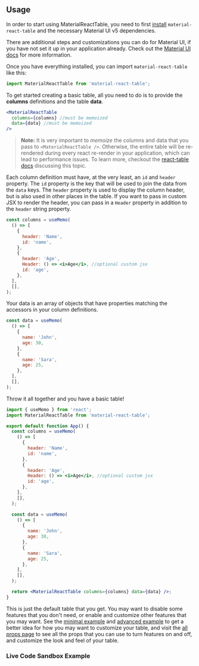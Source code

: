 
<Head>
  <title>Material React Table Docs - Usage</title>
</Head>

## Usage

In order to start using MaterialReactTable, you need to first [install](/docs/install) `material-react-table` and the necessary Material UI v5 dependencies.

There are additional steps and customizations you can do for Material UI, if you have not set it up in your application already. Check out the [Material UI docs](https://mui.com/material-ui/getting-started/installation/) for more information.

Once you have everything installed, you can import `material-react-table` like this:

```jsx
import MaterialReactTable from 'material-react-table';
```

To get started creating a basic table, all you need to do is to provide the **columns** definitions and the table **data**.

```jsx
<MaterialReactTable
  columns={columns} //must be memoized
  data={data} //must be memoized
/>
```

> **Note:** It is very important to _memoize_ the columns and data that you pass to `<MaterialReactTable />`. Otherwise, the entire table will be re-rendered during every react re-render in your application, which can lead to performance issues. To learn more, checkout the [react-table docs](https://react-table.tanstack.com/docs/quick-start#getting-your-data) discussing this topic.

Each column definition must have, at the very least, an `id` and `header` property. The `id` property is the key that will be used to join the data from the `data` keys. The `header` property is used to display the column header, but is also used in other places in the table. If you want to pass in custom JSX to render the header, you can pass in a `Header` property in addition to the `header` string property.

```jsx
const columns = useMemo(
  () => [
    {
      header: 'Name',
      id: 'name',
    },
    {
      header: 'Age',
      Header: () => <i>Age</i>, //optional custom jsx
      id: 'age',
    },
  ],
  [],
);
```

Your data is an array of objects that have properties matching the accessors in your column definitions.

```jsx
const data = useMemo(
  () => [
    {
      name: 'John',
      age: 30,
    },
    {
      name: 'Sara',
      age: 25,
    },
  ],
  [],
);
```

Throw it all together and you have a basic table!

```jsx
import { useMemo } from 'react';
import MaterialReactTable from 'material-react-table';

export default function App() {
  const columns = useMemo(
    () => [
      {
        header: 'Name',
        id: 'name',
      },
      {
        header: 'Age',
        Header: () => <i>Age</i>, //optional custom jsx
        id: 'age',
      },
    ],
    [],
  );

  const data = useMemo(
    () => [
      {
        name: 'John',
        age: 30,
      },
      {
        name: 'Sara',
        age: 25,
      },
    ],
    [],
  );

  return <MaterialReactTable columns={columns} data={data} />;
}
```

This is just the default table that you get. You may want to disable some features that you don't need, or enable and customize other features that you may want. See the [minimal example](/docs/examples/minimal) and [advanced example](/docs/examples/advanced) to get a better idea for how you may want to customize your table, and visit the [all props page](/docs/api/props) to see all the props that you can use to turn features on and off, and customize the look and feel of your table.

### Live Code Sandbox Example

<SimpleCodeSandbox />
